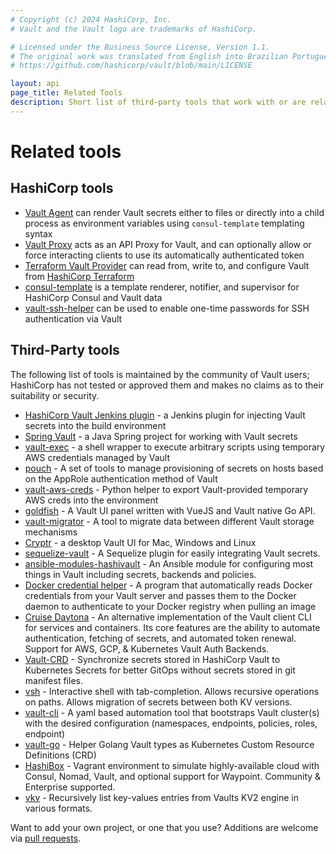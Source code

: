 ```yaml
---
# Copyright (c) 2024 HashiCorp, Inc.
# Vault and the Vault logo are trademarks of HashiCorp.

# Licensed under the Business Source License, Version 1.1.
# The original work was translated from English into Brazilian Portuguese.
# https://github.com/hashicorp/vault/blob/main/LICENSE

layout: api
page_title: Related Tools
description: Short list of third-party tools that work with or are related to Vault.
---
```


# Related tools

## HashiCorp tools

- [Vault Agent](/vault/docs/agent-and-proxy/agent) can render Vault secrets either to files or directly into a child process as environment variables using `consul-template` templating syntax
- [Vault Proxy](/vault/docs/agent-and-proxy/proxy) acts as an API Proxy for Vault, and can optionally allow or force interacting clients to use its automatically authenticated token
- [Terraform Vault Provider](https://registry.terraform.io/providers/hashicorp/vault/latest/docs) can read from, write to, and configure Vault from [HashiCorp Terraform](https://www.terraform.io/)
- [consul-template](https://github.com/hashicorp/consul-template) is a template renderer, notifier, and supervisor for HashiCorp Consul and Vault data
- [vault-ssh-helper](https://github.com/hashicorp/vault-ssh-helper) can be used to enable one-time passwords for SSH authentication via Vault

## Third-Party tools

The following list of tools is maintained by the community of Vault users; HashiCorp has not tested or approved them and makes no claims as to their suitability or security.

- [HashiCorp Vault Jenkins plugin](https://plugins.jenkins.io/hashicorp-vault-plugin) - a Jenkins plugin for injecting Vault secrets into the build environment
- [Spring Vault](http://projects.spring.io/spring-vault/) - a Java Spring project for working with Vault secrets
- [vault-exec](https://github.com/kmanning/vault_exec) - a shell wrapper to execute arbitrary scripts using temporary AWS credentials managed by Vault
- [pouch](https://github.com/tuenti/pouch) - A set of tools to manage provisioning of secrets on hosts based on the AppRole authentication method of Vault
- [vault-aws-creds](https://github.com/jantman/vault-aws-creds) - Python helper to export Vault-provided temporary AWS creds into the environment
- [goldfish](https://github.com/Caiyeon/goldfish) - A Vault UI panel written with VueJS and Vault native Go API.
- [vault-migrator](https://github.com/nebtex/vault-migrator) - A tool to migrate data between different Vault storage mechanisms
- [Cryptr](https://github.com/adobe/cryptr) - a desktop Vault UI for Mac, Windows and Linux
- [sequelize-vault](https://github.com/linyows/sequelize-vault) - A Sequelize plugin for easily integrating Vault secrets.
- [ansible-modules-hashivault](https://github.com/TerryHowe/ansible-modules-hashivault) - An Ansible module for configuring most things in Vault including secrets, backends and policies.
- [Docker credential helper](https://github.com/morningconsult/docker-credential-vault-login) - A program that automatically reads Docker credentials from your Vault server and passes them to the Docker daemon to authenticate to your Docker registry when pulling an image
- [Cruise Daytona](https://github.com/cruise-automation/daytona) - An alternative implementation of the Vault client CLI for services and containers. Its core features are the ability to automate authentication, fetching of secrets, and automated token renewal. Support for AWS, GCP, & Kubernetes Vault Auth Backends.
- [Vault-CRD](https://vault.koudingspawn.de/) - Synchronize secrets stored in HashiCorp Vault to Kubernetes Secrets for better GitOps without secrets stored in git manifest files.
- [vsh](https://github.com/fishi0x01/vsh) - Interactive shell with tab-completion. Allows recursive operations on paths. Allows migration of secrets between both KV versions.
- [vault-cli](https://github.com/IBM/vault-cli) - A yaml based automation tool that bootstraps Vault cluster(s) with the desired configuration (namespaces, endpoints, policies, roles, endpoint)
- [vault-go](https://github.com/IBM/vault-go) - Helper Golang Vault types as Kubernetes Custom Resource Definitions (CRD)
- [HashiBox](https://github.com/nunchistudio/hashibox) - Vagrant environment to simulate highly-available cloud with Consul, Nomad, Vault, and optional support for Waypoint. Community & Enterprise supported.
- [vkv](https://github.com/FalcoSuessgott/vkv) - Recursively list key-values entries from Vaults KV2 engine in various formats.

Want to add your own project, or one that you use? Additions are welcome via [pull requests](https://github.com/hashicorp/vault/blob/main/website/content/api-docs/relatedtools.mdx).
